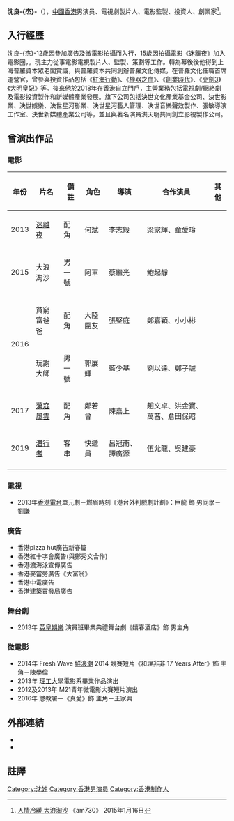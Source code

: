 {{blpsources|time=2019-09-28}}
{{NoteTA
|G1=show
}}
{{藝人
| 姓名 = 沈良-{杰}-
| 類型 = 男演员
| 圖片 = 
| 圖片簡介 =
| 英文名 = Kitson Shum
| 羅馬拼音 = Shum Leung Kit
| 出生日期 = 
| 出生地點 = 
| 國籍 = 
| 職業 = 影視製片人、監製
| 教育程度 = 
| 宗教信仰 = 
| 活躍年代 = 至今
| 唱片公司 = 
| 經紀公司 = 
| 網站 = 
|獎項=
|IMDb =
}}

'''沈良-{杰}-'''（{{lang|en|Kitson Shum}}），[[中國香港|中國香港]]男演员、電視劇製片人、電影監製、投資人、創業家<ref>[http://www.am730.com.hk/column-245966 人情冷暖 大浪淘沙] {{Wayback|url=http://www.am730.com.hk/column-245966 |date=20150402124358 }} 《am730》 2015年1月16日</ref>。

== 入行經歷 ==
沈良-{杰}-12歲因參加廣告及微電影拍攝而入行，15歲因拍攝電影《[[迷離夜|迷離夜]]》加入電影圈，。現主力從事電影電視製片人、監製、策劃等工作。轉為幕後後他得到上海普羅資本眾老闆賞識，與普羅資本共同創辦普羅文化傳媒，在普羅文化任職首席運營官，曾參與投資作品包括《[[紅海行動|紅海行動]]》、《[[機器之血|機器之血]]》、《[[創業時代|創業時代]]》、《[[亮劍3|亮劍3]]》《[[大明皇妃|大明皇妃]]》等。後來他於2018年在香港自立門戶，主營業務包括電視劇/網絡劇及電影投資製作和新媒體產業發展。旗下公司包括決世文化產業基金公司、決世影業、決世娛樂、決世星河影業、決世星河藝人管理、決世音樂聲效製作、張敏導演工作室、決世新媒體產業公司等，並且與著名演員洪天明共同創立影視製作公司。

==曾演出作品==
===電影===
{| class="wikitable"
|-
! 年份 !! 片名 !! 備註 !! 角色 !! 導演 !!  合作演員 !! 其他 
|-
| 2013 || [[迷離夜|迷離夜]] ||配角|| 何斌 || 李志毅 || 梁家輝、童愛玲 ||
|-
| 2015 || 大浪淘沙 ||男一號|| 阿軍 || 蔡繼光 || 鮑起靜 ||
|-
| rowspan="2"|2016 || 貧窮富爸爸 ||配角|| 大陸團友 || 張堅庭 || 鄭嘉穎、小小彬 ||
|-
| 玩謝大師 ||男一號|| 郭展輝 || 藍少基 || 劉以達、鄭子誠 ||
|-
| 2017 || [[蕩寇風雲|蕩寇風雲]] || 配角 || 鄭若曾 || 陳嘉上 || 趙文卓、洪金寶、萬茜、倉田保眧 ||
|-
| 2019 || [[潛行者|潛行者]] ||客串 ||快遞員 || 呂冠南、譚廣源 || 伍允龍、吳建豪 ||
|-

|}

=== 電視 ===
* 2013年[[香港電台|香港電台]]單元劇－燃眉時刻《港台外判戲劇計劃》：巨龍 飾 男同學－劉謙

=== 廣告 ===
*  香港pizza hut廣告新春篇
*  香港紅十字會廣告(與鄭秀文合作)
*  香港渡海泳宣傳廣告
*  香港麥當勞廣告《大富翁》
*  香港中電廣告
*  香港建築貿發局廣告

=== 舞台劇 ===
*2013年 [[英皇娛樂|英皇娛樂]] 演員班畢業典禮舞台劇《嬉春酒店》飾 男主角

=== 微電影 ===
* 2014年 Fresh Wave [[鮮浪潮|鮮浪潮]] 2014 競賽短片《和理非非 17 Years After》飾 主角－陳學倫
* 2013年 [[理工大學|理工大學]]電影系畢業作品演出
* 2012及2013年 M21青年微電影大賽短片演出
* 2016年 懲教署－《真愛》飾 主角－王家興

== 外部連結 ==
*{{Facebook|pages/Kitson-沈良杰/1387710328139806}}
*{{Sinaweibo|u/2657264611}}

== 註譯 ==
{{reflist}}

[[Category:沈姓|Category:沈姓]]
[[Category:香港男演员|Category:香港男演员]]
[[Category:香港制作人|Category:香港制作人]]